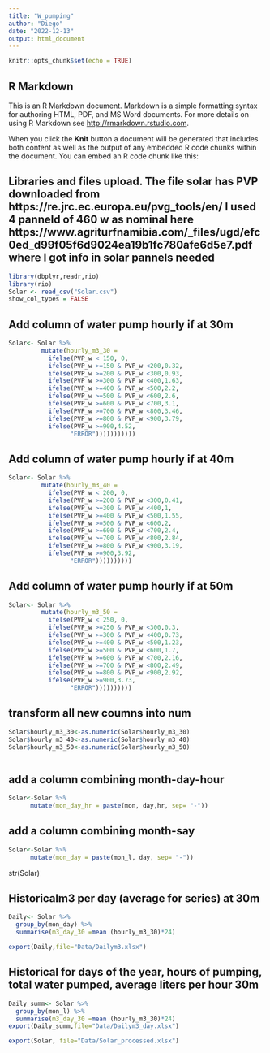 ```yaml
---
title: "W_pumping"
author: "Diego"
date: "2022-12-13"
output: html_document
---
```


```r
knitr::opts_chunk$set(echo = TRUE)
```

## R Markdown

This is an R Markdown document. Markdown is a simple formatting syntax for authoring HTML, PDF, and MS Word documents. For more details on using R Markdown see <http://rmarkdown.rstudio.com>.

When you click the **Knit** button a document will be generated that includes both content as well as the output of any embedded R code chunks within the document. You can embed an R code chunk like this:

## Libraries and files upload. The file solar has PVP downloaded from https://re.jrc.ec.europa.eu/pvg_tools/en/  I used 4 panneld of 460 w as nominal here https://www.agriturfnamibia.com/_files/ugd/efc0ed_d99f05f6d9024ea19b1fc780afe6d5e7.pdf where I got info in solar pannels needed
```r
library(dbplyr,readr,rio)
library(rio)
Solar <- read_csv("Solar.csv")
show_col_types = FALSE
```

## Add column of water pump hourly if at 30m
```r
Solar<- Solar %>% 
         mutate(hourly_m3_30 = 
           ifelse(PVP_w < 150, 0,
           ifelse(PVP_w >=150 & PVP_w <200,0.32,
           ifelse(PVP_w >=200 & PVP_w <300,0.93,
           ifelse(PVP_w >=300 & PVP_w <400,1.63,
           ifelse(PVP_w >=400 & PVP_w <500,2.2,
           ifelse(PVP_w >=500 & PVP_w <600,2.6, 
           ifelse(PVP_w >=600 & PVP_w <700,3.1,
           ifelse(PVP_w >=700 & PVP_w <800,3.46,
           ifelse(PVP_w >=800 & PVP_w <900,3.79, 
           ifelse(PVP_w >=900,4.52,
                 "ERROR")))))))))))
```
  
## Add column of water pump hourly if at 40m
```r
Solar<- Solar %>% 
         mutate(hourly_m3_40 = 
           ifelse(PVP_w < 200, 0,
           ifelse(PVP_w >=200 & PVP_w <300,0.41,
           ifelse(PVP_w >=300 & PVP_w <400,1,
           ifelse(PVP_w >=400 & PVP_w <500,1.55,
           ifelse(PVP_w >=500 & PVP_w <600,2, 
           ifelse(PVP_w >=600 & PVP_w <700,2.4,
           ifelse(PVP_w >=700 & PVP_w <800,2.84,
           ifelse(PVP_w >=800 & PVP_w <900,3.19, 
           ifelse(PVP_w >=900,3.92,
                 "ERROR"))))))))))

```
## Add column of water pump hourly if at 50m

```r


Solar<- Solar %>% 
         mutate(hourly_m3_50 =  
           ifelse(PVP_w < 250, 0,
           ifelse(PVP_w >=250 & PVP_w <300,0.3,
           ifelse(PVP_w >=300 & PVP_w <400,0.73,
           ifelse(PVP_w >=400 & PVP_w <500,1.23,
           ifelse(PVP_w >=500 & PVP_w <600,1.7, 
           ifelse(PVP_w >=600 & PVP_w <700,2.16,
           ifelse(PVP_w >=700 & PVP_w <800,2.49,
           ifelse(PVP_w >=800 & PVP_w <900,2.92, 
           ifelse(PVP_w >=900,3.73,
                 "ERROR"))))))))))
```
                 

## transform all new coumns into num
```r
Solar$hourly_m3_30<-as.numeric(Solar$hourly_m3_30)
Solar$hourly_m3_40<-as.numeric(Solar$hourly_m3_40)
Solar$hourly_m3_50<-as.numeric(Solar$hourly_m3_50)



```




## add a column combining month-day-hour

```r
Solar<-Solar %>% 
      mutate(mon_day_hr = paste(mon, day,hr, sep= "-"))
```


## add a column combining month-say

```r
Solar<-Solar %>% 
      mutate(mon_day = paste(mon_l, day, sep= "-"))
```

str(Solar)

## Historicalm3 per day (average for series) at 30m

```r
Daily<- Solar %>% 
  group_by(mon_day) %>% 
  summarise(m3_day_30 =mean (hourly_m3_30)*24)

export(Daily,file="Data/Dailym3.xlsx")
```

## Historical for days of the year, hours of pumping, total water pumped, average liters per hour 30m

```r
Daily_summ<- Solar %>% 
  group_by(mon_l) %>% 
  summarise(m3_day_30 =mean (hourly_m3_30)*24)
export(Daily_summ,file="Data/Dailym3_day.xlsx")
```


```r
export(Solar, file="Data/Solar_processed.xlsx")
```



